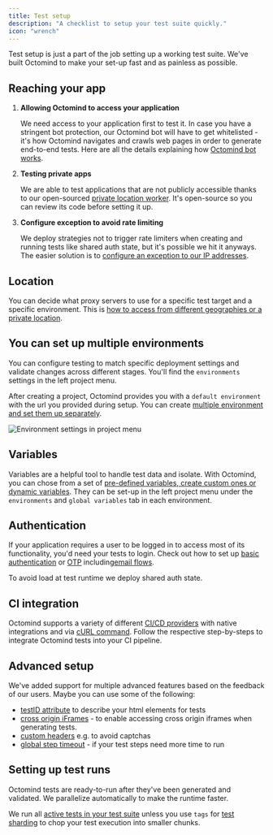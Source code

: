 ```yaml
---
title: Test setup
description: "A checklist to setup your test suite quickly."
icon: "wrench"
---
```


Test setup is just a part of the job setting up a working test suite. We've built Octomind to make your set-up fast and as painless as possible.

## Reaching your app

1. **Allowing Octomind to access your application**

   We need access to your application first to test it. In case you have a stringent bot protection, our Octomind bot will have to get whitelisted - it's how Octomind navigates and crawls web pages in order to generate end-to-end tests. Here are all the details explaining how [Octomind bot works](/advanced/octomind-bot).

2. **Testing private apps**

   We are able to test applications that are not publicly accessible thanks to our open-sourced [private location worker](/advanced/private-location). It's open-source so you can review its code before setting it up.

3. **Configure exception to avoid rate limiting**

   We deploy strategies not to trigger rate limiters when creating and running tests like shared auth state, but it's possible we hit it anyways. The easier solution is to [configure an exception to our IP addresses](/advanced/rate-limiting).

## Location

You can decide what proxy servers to use for a specific test target and a specific environment. This is [how to access from different geographies or a private location](/proxy/proxy-settings.mdx).

## You can set up multiple environments

You can configure testing to match specific deployment settings and validate changes across different stages. You'll find the `environments` settings in the left project menu.

After creating a project, Octomind provides you with a `default environment` with the url you provided during setup. You can create [multiple environment and set them up separately](/account-view/environments).

<Frame caption="Environment settings in project menu, 03/2025">
  <img
    src="/images/build/environments-settings.png"
    alt="Environment settings in project menu"
  />
</Frame>

## Variables

Variables are a helpful tool to handle test data and isolate. With Octomind, you can chose from a set of [pre-defined variables, create custom ones or dynamic variables](/advanced/variables). They can be set-up in the left project menu under the `environments` and `global variables` tab in each environment.

## Authentication

If your application requires a user to be logged in to access most of its functionality, you'd need your tests to login. Check out how to set up [basic authentication](/advanced/basic-authentication) or [OTP](/advanced/2fa) including[email flows](/advanced/email-flows.mdx).

To avoid load at test runtime we deploy shared auth state.

## CI integration

Octomind supports a variety of different [CI/CD providers](/integrations/) with native integrations and via [cURL command](/integrations/quickstart-other).
Follow the respective step-by-steps to integrate Octomind tests into your CI pipeline.

## Advanced setup

We've added support for multiple advanced features based on the feedback of our users. Maybe you can use some of the following:

- [testID attribute](/runtime/testid-attribute) to describe your html elements for tests
- [cross origin iFrames](/advanced/cross-origin-iframes) - to enable accessing cross origin iframes when generating tests.
- [custom headers](/runtime/custom-headers) e.g. to avoid captchas
- [global step timeout](/get-started/execute-test-cases#test-timeout) - if your test steps need more time to run

## Setting up test runs

Octomind tests are ready-to-run after they've been generated and validated. We parallelize automatically to make the runtime faster.

We run all [active tests in your test suite](/maintain/mark-tests-as-active) unless you use `tags` for [test sharding](/get-started/execute-test-cases#test-sharding) to chop your test execution into smaller chunks.
